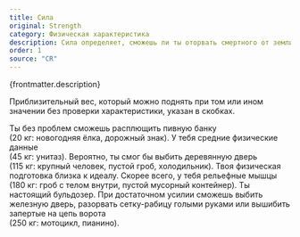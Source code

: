 ```yaml
---
title: Сила
original: Strength
category: Физическая характеристика
description: Сила определяет, сможешь ли ты оторвать смертного от земли, свалить его одним ударом и в целом насколько мощны твои мёртвые мышцы.
order: 1
source: "CR"
---
```



{frontmatter.description}

Приблизительный вес, который можно поднять
при том или ином значении без проверки характеристики, указан в скобках.

<DotsContainer>
<DotsBlock count={1}>
Ты без проблем сможешь расплющить пивную
банку<br />(20 кг: новогодняя ёлка, дорожный знак).

</DotsBlock>

<DotsBlock count={2}>
  У тебя средние физические данные <br />(45 кг: унитаз).
</DotsBlock>
<DotsBlock count={3}>
  Вероятно, ты смог бы выбить деревянную дверь<br />(115 кг: крупный человек, пустой гроб, холодильник).

</DotsBlock>
<DotsBlock count={4}>
  Твоя физическая подготовка близка к идеалу. Скорее всего, у тебя рельефные мышцы <br />(180 кг: гроб с телом внутри, пустой мусорный контейнер).
</DotsBlock>
<DotsBlock count={5}>
  Ты настоящий бульдозер. При достаточном усилии сможешь выбить железную дверь, разорвать
сетку-рабицу голыми руками или вышибить запертые на цепь ворота <br /> (250 кг: мотоцикл, пианино).

</DotsBlock>
</DotsContainer>
